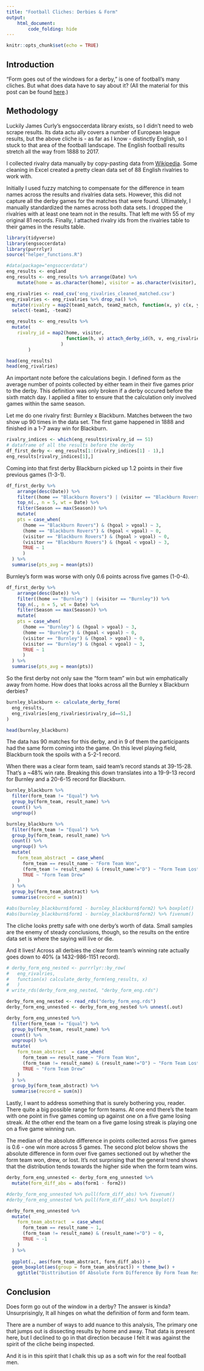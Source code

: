 ```yaml
---
title: "Football Cliches: Derbies & Form"
output: 
    html_document:
        code_folding: hide
---
```


```r
knitr::opts_chunk$set(echo = TRUE)
```

## Introduction

"Form goes out of the windows for a derby," is one of football's many cliches. But what does data have to say about it? (All the material for this post can be found [here](https://github.com/gfleetwood/soccer-analytics/tree/master/small_projects/derby-team-form).)

## Methodology

Luckily James Curly's engsoccerdata library exists, so I didn't need to web scrape results. Its data actu ally covers a number of European league results, but the above cliche is - as far as I know - distinctly English, so I stuck to that area of the football landscape. The English football results stretch all the way from 1888 to 2017.

I collected rivalry data manually by copy-pasting data from [Wikipedia](https://en.wikipedia.org/wiki/List_of_sports_rivalries_in_the_United_Kingdom#Association_Football). Some cleaning in Excel created a pretty clean data set of 88 English rivalries to work with.

Initially I used fuzzy matching to compensate for the difference in team names across the results and rivalries data sets. However, this did not capture all the derby games for the matches that were found. Ultimately, I manually standardized the names across both data sets. I dropped the rivalries with at least one team not in the results. That left me with 55 of my original 81 records. Finally, I attached rivalry ids from the rivalries table to their games in the results table.

```r
library(tidyverse)
library(engsoccerdata)
library(purrrlyr)
source("helper_functions.R")

#data(package="engsoccerdata")
eng_results <- england
eng_results <- eng_results %>% arrange(Date) %>% 
    mutate(home = as.character(home), visitor = as.character(visitor), result = as.character(result))

eng_rivalries <- read_csv('eng_rivalries_cleaned_matched.csv')
eng_rivalries <- eng_rivalries %>% drop_na() %>%
  mutate(rivalry = map2(team1_match, team2_match, function(x, y) c(x, y))) %>%
  select(-team1, -team2)

eng_results <- eng_results %>%
  mutate(
    rivalry_id = map2(home, visitor, 
                      function(h, v) attach_derby_id(h, v, eng_rivalries)
                    )
        )

head(eng_results)
head(eng_rivalries)
```

An important note before the calculations begin. I defined form as the average number of points collected by either team in their five games prior to the derby. This definition was only broken if a derby occured before the sixth match day. I applied a filter to ensure that the calculation only involved games within the same season. 

Let me do one rivalry first: Burnley x Blackburn. Matches between the two show up 90 times in the data set. The first game happened in 1888 and finished in a 1-7 away win for Blackburn. 

```r
rivalry_indices <- which(eng_results$rivalry_id == 51)
# dataframe of all the results before the derby
df_first_derby <- eng_results[1:(rivalry_indices[1] - 1),]
eng_results[rivalry_indices[1],]
```

Coming into that first derby Blackburn picked up 1.2 points in their five previous games (1-3-1).

```r
df_first_derby %>%
    arrange(desc(Date)) %>%
    filter((home == "Blackburn Rovers") | (visitor == "Blackburn Rovers")) %>%
    top_n(., n = 5, wt = Date) %>%
    filter(Season == max(Season)) %>%
    mutate(
    pts = case_when(
      (home == "Blackburn Rovers") & (hgoal > vgoal) ~ 3,
      (home == "Blackburn Rovers") & (hgoal < vgoal) ~ 0,
      (visitor == "Blackburn Rovers") & (hgoal > vgoal) ~ 0,
      (visitor == "Blackburn Rovers") & (hgoal < vgoal) ~ 3,
      TRUE ~ 1
      )
  ) %>%
  summarise(pts_avg = mean(pts))
```

Burnley's form was worse with only 0.6 points across five games (1-0-4).

```r
df_first_derby %>%
    arrange(desc(Date)) %>%
    filter((home == "Burnley") | (visitor == "Burnley")) %>%
    top_n(., n = 5, wt = Date) %>%
    filter(Season == max(Season)) %>%
    mutate( 
    pts = case_when(
      (home == "Burnley") & (hgoal > vgoal) ~ 3,
      (home == "Burnley") & (hgoal < vgoal) ~ 0,
      (visitor == "Burnley") & (hgoal > vgoal) ~ 0,
      (visitor == "Burnley") & (hgoal < vgoal) ~ 3,
      TRUE ~ 1
      )
  ) %>%
  summarise(pts_avg = mean(pts))
```

So the first derby not only saw the "form team" win but win emphatically away from home. How does that looks across all the Burnley x Blackburn derbies?

```r
burnley_blackburn <- calculate_derby_form(
  eng_results,
  eng_rivalries[eng_rivalries$rivalry_id==51,]
)

head(burnley_blackburn)
```

The data has 90 matches for this derby, and in 9 of them the participants had the same form coming into the game. On this level playing field, Blackburn took the spoils with a 5-2-1 record.

When there was a clear form team, said team's record stands at 39-15-28. That's a ~48% win rate. Breaking this down translates into a 19-9-13 record for Burnley and a 20-6-15 record for Blackburn. 

```r
burnley_blackburn %>% 
  filter(form_team != "Equal") %>%
  group_by(form_team, result_name) %>%
  count() %>%
  ungroup()

burnley_blackburn %>% 
  filter(form_team != "Equal") %>%
  group_by(form_team, result_name) %>%
  count() %>%
  ungroup() %>%
  mutate(
    form_team_abstract  = case_when(
      form_team == result_name ~ "Form Team Won",
      (form_team != result_name) & (result_name!="D") ~ "Form Team Lost",
      TRUE ~ "Form Team Drew"
    )
  ) %>%
  group_by(form_team_abstract) %>%
  summarise(record = sum(n))

#abs(burnley_blackburn$form1 - burnley_blackburn$form2) %>% boxplot()
#abs(burnley_blackburn$form1 - burnley_blackburn$form2) %>% fivenum()
```

The cliche looks pretty safe with one derby's worth of data. Small samples are the enemy of steady conclusions, though, so the results on the entire data set is where the saying will live or die.

And it lives! Across all derbies the clear form team's winning rate actually goes down to 40% (a 1432-986-1151 record).

```r
# derby_form_eng_nested <- purrrlyr::by_row(
#   eng_rivalries, 
#   function(x) calculate_derby_form(eng_results, x)
#   )
# write_rds(derby_form_eng_nested, "derby_form_eng.rds")
```


```r
derby_form_eng_nested <- read_rds("derby_form_eng.rds")
derby_form_eng_unnested <- derby_form_eng_nested %>% unnest(.out)

derby_form_eng_unnested %>% 
  filter(form_team != "Equal") %>%
  group_by(form_team, result_name) %>%
  count() %>%
  ungroup() %>%
  mutate(
    form_team_abstract  = case_when(
      form_team == result_name ~ "Form Team Won",
      (form_team != result_name) & (result_name!="D") ~ "Form Team Lost",
      TRUE ~ "Form Team Drew"
    )
  ) %>%
  group_by(form_team_abstract) %>%
  summarise(record = sum(n))
```

Lastly, I want to address something that is surely bothering you, reader. There quite a big possible range for form teams. At one end there's the team with one point in five games coming up against one on a five game losing streak. At the other end the team on a five game losing streak is playing one on a five game winning run. 

The median of the absolute difference in points collected across five games is 0.6 - one win more across 5 games. The second plot below shows the absolute difference in form over five games sectioned out by whether the form team won, drew, or lost. It's not surprising that the general trend shows that the distribution tends towards the higher side when the form team wins.

```r
derby_form_eng_unnested <- derby_form_eng_unnested %>%
  mutate(form_diff_abs = abs(form1 - form2)) 

#derby_form_eng_unnested %>% pull(form_diff_abs) %>% fivenum()
#derby_form_eng_unnested %>% pull(form_diff_abs) %>% boxplot()

derby_form_eng_unnested %>%
  mutate(
    form_team_abstract  = case_when(
      form_team == result_name ~ 1,
      (form_team != result_name) & (result_name!="D") ~ 0,
      TRUE ~ -1
    )
  ) %>%
  
  ggplot(., aes(form_team_abstract, form_diff_abs)) + 
  geom_boxplot(aes(group = form_team_abstract)) + theme_bw() +
    ggtitle("Disttribution Of Absolute Form Difference By Form Team Result")
```

## Conclusion 

Does form go out of the window in a derby? The answer is kinda? Unsurprisingly, It all hinges on what the definition of form and form team.

There are a number of ways to add nuance to this analysis, The primary one that jumps out is dissecting results by home and away. That data is present here, but I declined to go in that direction because I felt it was against the spirit of the cliche being inspected.

And it is in this spirit that I chalk this up as a soft win for the real football men.